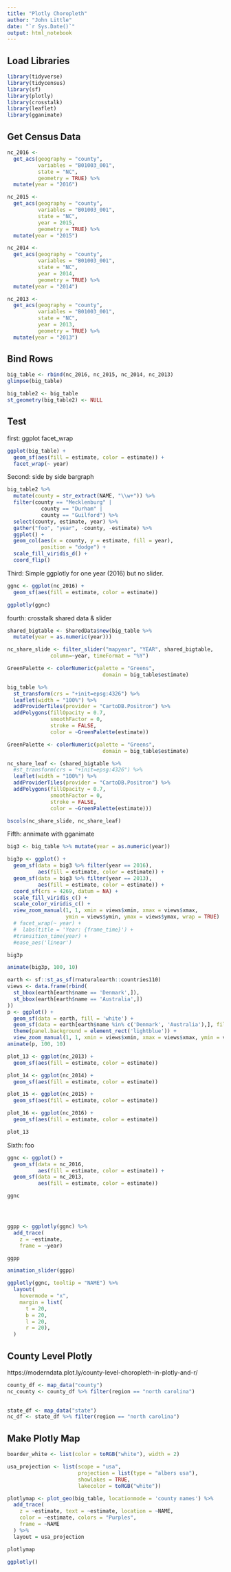 ```yaml
---
title: "Plotly Choropleth"
author: "John Little"
date: "`r Sys.Date()`"
output: html_notebook
---
```


## Load Libraries

```r
library(tidyverse)
library(tidycensus)
library(sf)
library(plotly)
library(crosstalk)
library(leaflet)
library(gganimate)
```



## Get Census Data

```r
nc_2016 <- 
  get_acs(geography = "county",
          variables = "B01003_001",
          state = "NC",
          geometry = TRUE) %>% 
  mutate(year = "2016")

nc_2015 <- 
  get_acs(geography = "county",
          variables = "B01003_001",
          state = "NC",
          year = 2015,
          geometry = TRUE) %>% 
  mutate(year = "2015")

nc_2014 <- 
  get_acs(geography = "county",
          variables = "B01003_001",
          state = "NC",
          year = 2014,
          geometry = TRUE) %>% 
  mutate(year = "2014")

nc_2013 <- 
  get_acs(geography = "county",
          variables = "B01003_001",
          state = "NC",
          year = 2013,
          geometry = TRUE) %>% 
  mutate(year = "2013")
```

## Bind Rows

```r
big_table <- rbind(nc_2016, nc_2015, nc_2014, nc_2013) 
glimpse(big_table)

big_table2 <- big_table
st_geometry(big_table2) <- NULL
```


## Test

first:  ggplot facet_wrap

```r
ggplot(big_table) +
  geom_sf(aes(fill = estimate, color = estimate)) +
  facet_wrap(~ year)
```


Second:  side by side bargraph

```r
big_table2 %>% 
  mutate(county = str_extract(NAME, "\\w+")) %>% 
  filter(county == "Mecklenburg" | 
           county == "Durham" | 
           county == "Guilford") %>% 
  select(county, estimate, year) %>% 
  gather("foo", "year", -county, -estimate) %>% 
  ggplot() +
  geom_col(aes(x = county, y = estimate, fill = year), 
           position = "dodge") +
  scale_fill_viridis_d() +
  coord_flip() 
```

Third:  Simple ggplotly for one year (2016) but no slider.

```r
ggnc <- ggplot(nc_2016) +
  geom_sf(aes(fill = estimate, color = estimate)) 

ggplotly(ggnc)


```

fourth:  crosstalk shared data & slider

```r
shared_bigtable <- SharedData$new(big_table %>% 
  mutate(year = as.numeric(year)))
```

```r
nc_share_slide <- filter_slider("mapyear", "YEAR", shared_bigtable, 
              column=~year, timeFormat = "%Y")
```


```r
GreenPalette <- colorNumeric(palette = "Greens",
                               domain = big_table$estimate)

big_table %>% 
  st_transform(crs = "+init=epsg:4326") %>%
  leaflet(width = "100%") %>%
  addProviderTiles(provider = "CartoDB.Positron") %>% 
  addPolygons(fillOpacity = 0.7,
              smoothFactor = 0,
              stroke = FALSE, 
              color = ~GreenPalette(estimate))
```


```r
GreenPalette <- colorNumeric(palette = "Greens",
                               domain = big_table$estimate)

nc_share_leaf <- (shared_bigtable %>% 
  #st_transform(crs = "+init=epsg:4326") %>%
  leaflet(width = "100%") %>%
  addProviderTiles(provider = "CartoDB.Positron") %>% 
  addPolygons(fillOpacity = 0.7,
              smoothFactor = 0,
              stroke = FALSE, 
              color = ~GreenPalette(estimate)))
```


```r
bscols(nc_share_slide, nc_share_leaf)
```

Fifth:  annimate with gganimate

```r
big3 <- big_table %>% mutate(year = as.numeric(year))

big3p <- ggplot() +
  geom_sf(data = big3 %>% filter(year == 2016), 
          aes(fill = estimate, color = estimate)) +
  geom_sf(data = big3 %>% filter(year == 2013),
          aes(fill = estimate, color = estimate)) +
  coord_sf(crs = 4269, datum = NA) +
  scale_fill_viridis_c() +
  scale_color_viridis_c() +
  view_zoom_manual(1, 1, xmin = views$xmin, xmax = views$xmax, 
                   ymin = views$ymin, ymax = views$ymax, wrap = TRUE)
  # facet_wrap(~ year) +
  #  labs(title = 'Year: {frame_time}') +
  #transition_time(year) +
  #ease_aes('linear')

big3p

animate(big3p, 100, 10)
```


```r
earth <- sf::st_as_sf(rnaturalearth::countries110)
views <- data.frame(rbind(
  st_bbox(earth[earth$name == 'Denmark',]),
  st_bbox(earth[earth$name == 'Australia',])
))
p <- ggplot() + 
  geom_sf(data = earth, fill = 'white') + 
  geom_sf(data = earth[earth$name %in% c('Denmark', 'Australia'),], fill = 'forestgreen') + 
  theme(panel.background = element_rect('lightblue')) + 
  view_zoom_manual(1, 1, xmin = views$xmin, xmax = views$xmax, ymin = views$ymin, ymax = views$ymax, wrap = TRUE)
animate(p, 100, 10)
```




```r
plot_13 <- ggplot(nc_2013) +
  geom_sf(aes(fill = estimate, color = estimate)) 

plot_14 <- ggplot(nc_2014) +
  geom_sf(aes(fill = estimate, color = estimate)) 

plot_15 <- ggplot(nc_2015) +
  geom_sf(aes(fill = estimate, color = estimate)) 

plot_16 <- ggplot(nc_2016) +
  geom_sf(aes(fill = estimate, color = estimate)) 

plot_13
```



Sixth:  foo

```r

ggnc <- ggplot() +
  geom_sf(data = nc_2016, 
          aes(fill = estimate, color = estimate)) +
  geom_sf(data = nc_2013, 
          aes(fill = estimate, color = estimate)) 

ggnc




ggpp <- ggplotly(ggnc) %>% 
  add_trace(
    z = ~estimate,
    frame = ~year)

ggpp

animation_slider(ggpp)
```



```r
ggplotly(ggnc, tooltip = "NAME") %>% 
  layout(
    hovermode = "x",
    margin = list(
      t = 20,
      b = 20,
      l = 20,
      r = 20),
  )
```







## County Level Plotly 

https://moderndata.plot.ly/county-level-choropleth-in-plotly-and-r/

```r
county_df <- map_data("county") 
nc_county <- county_df %>% filter(region == "north carolina")

  
state_df <- map_data("state") 
nc_df <- state_df %>% filter(region == "north carolina")


```


## Make Plotly Map

```r
boarder_white <- list(color = toRGB("white"), width = 2)

usa_projection <- list(scope = "usa", 
                       projection = list(type = "albers usa"),
                       showlakes = TRUE,
                       lakecolor = toRGB("white"))

plotlymap <- plot_geo(big_table, locationmode = 'county names') %>% 
  add_trace(
    z = ~estimate, text = ~estimate, location = ~NAME,
    color = ~estimate, colors = "Purples",
    frame = ~NAME
  ) %>% 
  layout = usa_projection

plotlymap
```


```r
ggplotly()
```




